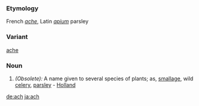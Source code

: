 ===Etymology===
French ''[[ache]]'', Latin ''[[apium]]'' parsley
===Variant===
[[ache]]
===Noun===
#''(Obsolete):'' A name given to several species of plants; as, [[smallage]], wild [[celery]], [[parsley]] - [[Holland]]

[[de:ach]]
[[ja:ach]]
